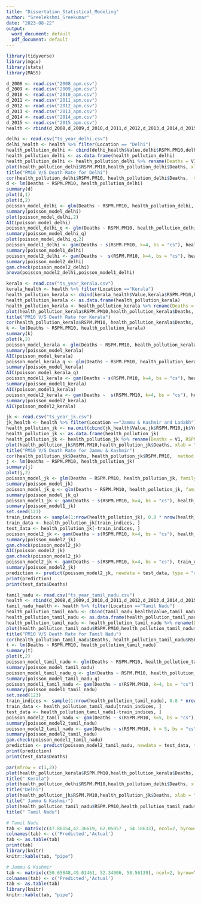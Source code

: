 ---
title: "Dissertation_Statistical_Modeling"
author: "Sreelekshmi_Sreekumar"
date: "2023-08-22"
output:
  word_document: default
  pdf_document: default
---

```{r echo=TRUE, message=FALSE, warning=FALSE, results='hide', fig.show='hide'}
library(tidyverse)
library(mgcv)
library(stats)
library(MASS)
```

```{r echo=TRUE, message=FALSE, warning=FALSE, results='hide', fig.show='hide'}
d_2008 <- read.csv("2008_apm.csv")
d_2009 <- read.csv("2009_apm.csv")
d_2010 <- read.csv("2010_apm.csv")
d_2011 <- read.csv("2011_apm.csv")
d_2012 <- read.csv("2012_apm.csv")
d_2013 <- read.csv("2013_apm.csv")
d_2014 <- read.csv("2014_apm.csv")
d_2015 <- read.csv("2015_apm.csv")
health <- rbind(d_2008,d_2009,d_2010,d_2011,d_2012,d_2013,d_2014,d_2015)
```

```{r echo=TRUE, message=FALSE, warning=FALSE, results='hide', fig.show='hide'}
delhi <- read.csv("ts_year_delhi.csv")
delhi_health <- health %>% filter(Location == "Delhi")
health_pollution_delhi <- cbind(delhi_health$Value,delhi$RSPM.PM10,delhi$Year)
health_pollution_delhi <- as.data.frame(health_pollution_delhi)
health_pollution_delhi <- health_pollution_delhi %>% rename(Deaths = V1, RSPM.PM10 = V2, Year = V3)
plot(health_pollution_delhi$RSPM.PM10,health_pollution_delhi$Deaths, xlab = "PM10 Level", ylab = "Death Rate", )
title("PM10 V/S Death Rate for Delhi")
cor(health_pollution_delhi$RSPM.PM10, health_pollution_delhi$Deaths,  method = "pearson")
d <- lm(Deaths ~ RSPM.PM10, health_pollution_delhi)
summary(d)
plot(d,1)
plot(d,2)
poisson_model_delhi <- glm(Deaths ~ RSPM.PM10, health_pollution_delhi, family = poisson(link = "log"))
summary(poisson_model_delhi)
plot(poisson_model_delhi,2)
AIC(poisson_model_delhi)
poisson_model_delhi_q <- glm(Deaths ~ RSPM.PM10, health_pollution_delhi, family = quasipoisson(link = "log"))
summary(poisson_model_delhi_q)
plot(poisson_model_delhi_q,2)
poisson_model1_delhi <- gam(Deaths ~ s(RSPM.PM10, k=4, bs = "cs"), health_pollution_delhi, family = poisson(link = "log"))
summary(poisson_model1_delhi)
poisson_model2_delhi <- gam(Deaths ~  s(RSPM.PM10, k=4, bs = "cs"), health_pollution_delhi, family = quasi(link = "log"))
summary(poisson_model2_delhi)
gam.check(poisson_model2_delhi)
anova(poisson_model2_delhi,poisson_model1_delhi)
```




```{r echo=TRUE, message=FALSE, warning=FALSE, results='hide', fig.show='hide'}
kerala <- read.csv("ts_year_kerala.csv")
kerala_health <- health %>% filter(Location =="Kerala")
health_pollution_kerala <- cbind(kerala_health$Value,kerala$RSPM.PM10,kerala$Year)
health_pollution_kerala <- as.data.frame(health_pollution_kerala)
health_pollution_kerala <- health_pollution_kerala %>% rename(Deaths = V1, RSPM.PM10 = V2, Year = V3)
plot(health_pollution_kerala$RSPM.PM10,health_pollution_kerala$Deaths, xlab = "PM10 Level", ylab = "Death Rate", )
title("PM10 V/S Death Rate for Kerala")
cor(health_pollution_kerala$RSPM.PM10, health_pollution_kerala$Deaths,  method = "pearson")
k <- lm(Deaths ~ RSPM.PM10, health_pollution_kerala)
summary(k)
plot(k,2)
poisson_model_kerala <- glm(Deaths ~ RSPM.PM10, health_pollution_kerala, family = poisson(link = "log"))
summary(poisson_model_kerala)
AIC(poisson_model_kerala)
poisson_model_kerala_q <- glm(Deaths ~ RSPM.PM10, health_pollution_kerala, family = quasipoisson(link = "log"))
summary(poisson_model_kerala)
AIC(poisson_model_kerala_q)
poisson_model1_kerala <- gam(Deaths ~ s(RSPM.PM10, k=4, bs = "cs"), health_pollution_kerala, family = poisson(link = "log"))
summary(poisson_model1_kerala)
AIC(poisson_model1_kerala)
poisson_model2_kerala <- gam(Deaths ~  s(RSPM.PM10, k=4, bs = "cs"), health_pollution_kerala, family = quasipoisson(link = "log"))
summary(poisson_model2_kerala)
AIC(poisson_model2_kerala)
```




```{r echo=TRUE, message=FALSE, warning=FALSE, results='hide', fig.show='hide'}
jk <- read.csv("ts_year_jk.csv")
jk_health <- health %>% filter(Location =="Jammu & Kashmir and Ladakh")
health_pollution_jk <- na.omit(cbind(jk_health$Value,jk$RSPM.PM10,jk$Year))
health_pollution_jk <- as.data.frame(health_pollution_jk)
health_pollution_jk <- health_pollution_jk %>% rename(Deaths = V1, RSPM.PM10 = V2, Year = V3)
plot(health_pollution_jk$RSPM.PM10,health_pollution_jk$Deaths, xlab = "PM10 Level", ylab = "Death Rate", )
title("PM10 V/S Death Rate for Jammu & Kashmir")
cor(health_pollution_jk$Deaths, health_pollution_jk$RSPM.PM10,  method = "pearson")
j <- lm(Deaths ~ RSPM.PM10, health_pollution_jk)
summary(j)
plot(j,2)
poisson_model_jk <- glm(Deaths ~ RSPM.PM10, health_pollution_jk, family = poisson(link = "log"))
summary(poisson_model_jk)
poisson_model_jk_q <- glm(Deaths ~ RSPM.PM10, health_pollution_jk, family = quasipoisson(link = "log"))
summary(poisson_model_jk_q)
poisson_model1_jk <- gam(Deaths ~ s(RSPM.PM10, k=4, bs = "cs"), health_pollution_jk, family = poisson(link = "log"))
summary(poisson_model1_jk)
set.seed(123)
train_indices <- sample(1:nrow(health_pollution_jk), 0.8 * nrow(health_pollution_jk))
train_data <- health_pollution_jk[train_indices, ]
test_data <- health_pollution_jk[-train_indices, ]
poisson_model2_jk <- gam(Deaths ~ s(RSPM.PM10, k=4, bs = "cs"), health_pollution_jk, family = quasipoisson(link = "log"))
summary(poisson_model2_jk)
gam.check(poisson_model2_jk)
AIC(poisson_model2_jk)
gam.check(poisson_model2_jk)
poisson_model2_jk <- gam(Deaths ~ s(RSPM.PM10, k=4, bs = "cs"), train_data, family = quasipoisson(link = "log"))
summary(poisson_model2_jk)
prediction <- predict(poisson_model2_jk, newdata = test_data, type = "response")
print(prediction)
print(test_data$Deaths)
```




```{r echo=TRUE, message=FALSE, warning=FALSE, results='hide', fig.show='hide'}
tamil_nadu <- read.csv("ts_year_tamil_nadu.csv")
health <- rbind(d_2008,d_2009,d_2010,d_2011,d_2012,d_2013,d_2014,d_2015)
tamil_nadu_health <- health %>% filter(Location =="Tamil Nadu")
health_pollution_tamil_nadu <- cbind(tamil_nadu_health$Value,tamil_nadu$RSPM.PM10,tamil_nadu$Year)
health_pollution_tamil_nadu <- as.data.frame(health_pollution_tamil_nadu)
health_pollution_tamil_nadu <- health_pollution_tamil_nadu %>% rename(Deaths = V1, RSPM.PM10 = V2, Year = V3)
plot(health_pollution_tamil_nadu$RSPM.PM10,health_pollution_tamil_nadu$Deaths, xlab = "PM10 Level", ylab = "Death Rate", )
title("PM10 V/S Death Rate for Tamil Nadu")
cor(health_pollution_tamil_nadu$Deaths, health_pollution_tamil_nadu$RSPM.PM10,  method = "pearson")
t <- lm(Deaths ~ RSPM.PM10, health_pollution_tamil_nadu)
summary(t)
plot(t,2)
poisson_model_tamil_nadu <- glm(Deaths ~ RSPM.PM10, health_pollution_tamil_nadu, family = poisson(link = "log"))
summary(poisson_model_tamil_nadu)
poisson_model_tamil_nadu_q <- glm(Deaths ~ RSPM.PM10, health_pollution_tamil_nadu, family = quasipoisson(link = "log"))
summary(poisson_model_tamil_nadu_q)
poisson_model1_tamil_nadu <- gam(Deaths ~ s(RSPM.PM10, k=4, bs = "cs"), health_pollution_tamil_nadu, family = poisson(link = "log"))
summary(poisson_model1_tamil_nadu)
set.seed(123)
train_indices <- sample(1:nrow(health_pollution_tamil_nadu), 0.8 * nrow(health_pollution_tamil_nadu))
train_data <- health_pollution_tamil_nadu[train_indices, ]
test_data <- health_pollution_tamil_nadu[-train_indices, ]
poisson_model2_tamil_nadu <- gam(Deaths ~ s(RSPM.PM10, k=5, bs = "cs"), health_pollution_tamil_nadu, family = quasipoisson(link = "log"))
summary(poisson_model2_tamil_nadu)
poisson_model2_tamil_nadu <- gam(Deaths ~ s(RSPM.PM10, k = 5, bs = "cs"), train_data, family = quasipoisson(link = "log"))
summary(poisson_model2_tamil_nadu)
gam.check(poisson_model1_tamil_nadu)
prediction <- predict(poisson_model2_tamil_nadu, newdata = test_data, type = "response")
print(prediction)
print(test_data$Deaths)


```

```{r echo=TRUE, message=FALSE, warning=FALSE}
par(mfrow = c(1,2))
plot(health_pollution_kerala$RSPM.PM10,health_pollution_kerala$Deaths, xlab = "PM10 Level", ylab = "Death Rate", )
title(" Kerala")
plot(health_pollution_delhi$RSPM.PM10,health_pollution_delhi$Deaths, xlab = "PM10 Level", ylab = "Death Rate", )
title("Delhi")
plot(health_pollution_jk$RSPM.PM10,health_pollution_jk$Deaths, xlab = "PM10 Level", ylab = "Death Rate", )
title(" Jammu & Kashmir")
plot(health_pollution_tamil_nadu$RSPM.PM10,health_pollution_tamil_nadu$Deaths, xlab = "PM10 Level", ylab = "Death Rate", )
title(" Tamil Nadu")
```


```{r echo=TRUE, message=FALSE, warning=FALSE}
# Tamil Nadu
tab <- matrix(c(47.86154,42.36619, 62.05057 , 54.18633), ncol=2, byrow=TRUE)
colnames(tab) <- c('Predicted','Actual')
tab <- as.table(tab)
print(tab)
library(knitr)
knitr::kable(tab, "pipe")

```

```{r echo=TRUE, message=FALSE, warning=FALSE }

# Jammu & Kashmir
tab <- matrix(c(50.65848,49.01461, 52.34006, 58.56139), ncol=2, byrow=TRUE)
colnames(tab) <- c('Predicted','Actual')
tab <- as.table(tab)
library(knitr)
knitr::kable(tab, "pipe")

```

```{r echo=FALSE, message=FALSE, warning=FALSE}



```

